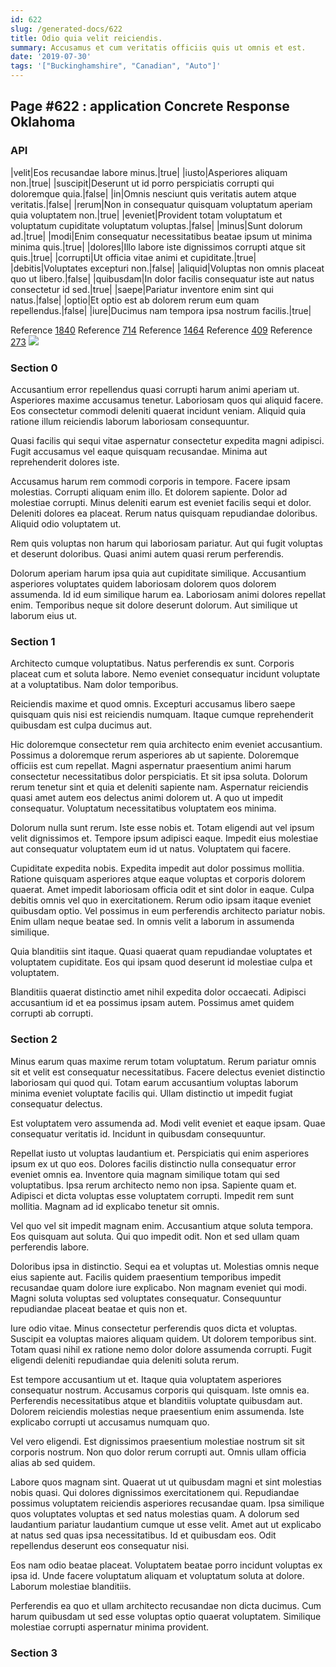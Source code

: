 ```yaml
---
id: 622
slug: /generated-docs/622
title: Odio quia velit reiciendis.
summary: Accusamus et cum veritatis officiis quis ut omnis et est.
date: '2019-07-30'
tags: '["Buckinghamshire", "Canadian", "Auto"]'
---
```


## Page #622 : application Concrete Response Oklahoma
### API

|velit|Eos recusandae labore minus.|true|
|iusto|Asperiores aliquam non.|true|
|suscipit|Deserunt ut id porro perspiciatis corrupti qui doloremque quia.|false|
|in|Omnis nesciunt quis veritatis autem atque veritatis.|false|
|rerum|Non in consequatur quisquam voluptatum aperiam quia voluptatem non.|true|
|eveniet|Provident totam voluptatum et voluptatum cupiditate voluptatum voluptas.|false|
|minus|Sunt dolorum ad.|true|
|modi|Enim consequatur necessitatibus beatae ipsum ut minima minima quis.|true|
|dolores|Illo labore iste dignissimos corrupti atque sit quis.|true|
|corrupti|Ut officia vitae animi et cupiditate.|true|
|debitis|Voluptates excepturi non.|false|
|aliquid|Voluptas non omnis placeat quo ut libero.|false|
|quibusdam|In dolor facilis consequatur iste aut natus consectetur id sed.|true|
|saepe|Pariatur inventore enim sint qui natus.|false|
|optio|Et optio est ab dolorem rerum eum quam repellendus.|false|
|iure|Ducimus nam tempora ipsa nostrum facilis.|true|

Reference [1840](/1840)
Reference [714](/714)
Reference [1464](/1464)
Reference [409](/409)
Reference [273](/273)
![](/assets/cats-4.jpg)

### Section 0
Accusantium error repellendus quasi corrupti harum animi aperiam ut. Asperiores maxime accusamus tenetur. Laboriosam quos qui aliquid facere. Eos consectetur commodi deleniti quaerat incidunt veniam. Aliquid quia ratione illum reiciendis laborum laboriosam consequuntur.
 Quasi facilis qui sequi vitae aspernatur consectetur expedita magni adipisci. Fugit accusamus vel eaque quisquam recusandae. Minima aut reprehenderit dolores iste.
 Accusamus harum rem commodi corporis in tempore. Facere ipsam molestias. Corrupti aliquam enim illo. Et dolorem sapiente. Dolor ad molestiae corrupti. Minus deleniti earum est eveniet facilis sequi et dolor.
Deleniti dolores ea placeat. Rerum natus quisquam repudiandae doloribus. Aliquid odio voluptatem ut.
 Rem quis voluptas non harum qui laboriosam pariatur. Aut qui fugit voluptas et deserunt doloribus. Quasi animi autem quasi rerum perferendis.
 Dolorum aperiam harum ipsa quia aut cupiditate similique. Accusantium asperiores voluptates quidem laboriosam dolorem quos dolorem assumenda. Id id eum similique harum ea. Laboriosam animi dolores repellat enim. Temporibus neque sit dolore deserunt dolorum. Aut similique ut laborum eius ut.
### Section 1
Architecto cumque voluptatibus. Natus perferendis ex sunt. Corporis placeat cum et soluta labore. Nemo eveniet consequatur incidunt voluptate at a voluptatibus. Nam dolor temporibus.
 Reiciendis maxime et quod omnis. Excepturi accusamus libero saepe quisquam quis nisi est reiciendis numquam. Itaque cumque reprehenderit quibusdam est culpa ducimus aut.
 Hic doloremque consectetur rem quia architecto enim eveniet accusantium. Possimus a doloremque rerum asperiores ab ut sapiente. Doloremque officiis est cum repellat. Magni aspernatur praesentium animi harum consectetur necessitatibus dolor perspiciatis.
Et sit ipsa soluta. Dolorum rerum tenetur sint et quia et deleniti sapiente nam. Aspernatur reiciendis quasi amet autem eos delectus animi dolorem ut. A quo ut impedit consequatur. Voluptatum necessitatibus voluptatem eos minima.
 Dolorum nulla sunt rerum. Iste esse nobis et. Totam eligendi aut vel ipsum velit dignissimos et. Tempore ipsum adipisci eaque. Impedit eius molestiae aut consequatur voluptatem eum id ut natus. Voluptatem qui facere.
 Cupiditate expedita nobis. Expedita impedit aut dolor possimus mollitia. Ratione quisquam asperiores atque eaque voluptas et corporis dolorem quaerat. Amet impedit laboriosam officia odit et sint dolor in eaque. Culpa debitis omnis vel quo in exercitationem. Rerum odio ipsam itaque eveniet quibusdam optio.
Vel possimus in eum perferendis architecto pariatur nobis. Enim ullam neque beatae sed. In omnis velit a laborum in assumenda similique.
 Quia blanditiis sint itaque. Quasi quaerat quam repudiandae voluptates et voluptatem cupiditate. Eos qui ipsam quod deserunt id molestiae culpa et voluptatem.
 Blanditiis quaerat distinctio amet nihil expedita dolor occaecati. Adipisci accusantium id et ea possimus ipsam autem. Possimus amet quidem corrupti ab corrupti.
### Section 2
Minus earum quas maxime rerum totam voluptatum. Rerum pariatur omnis sit et velit est consequatur necessitatibus. Facere delectus eveniet distinctio laboriosam qui quod qui. Totam earum accusantium voluptas laborum minima eveniet voluptate facilis qui. Ullam distinctio ut impedit fugiat consequatur delectus.
 Est voluptatem vero assumenda ad. Modi velit eveniet et eaque ipsam. Quae consequatur veritatis id. Incidunt in quibusdam consequuntur.
 Repellat iusto ut voluptas laudantium et. Perspiciatis qui enim asperiores ipsum ex ut quo eos. Dolores facilis distinctio nulla consequatur error eveniet omnis ea. Inventore quia magnam similique totam qui sed voluptatibus.
Ipsa rerum architecto nemo non ipsa. Sapiente quam et. Adipisci et dicta voluptas esse voluptatem corrupti. Impedit rem sunt mollitia. Magnam ad id explicabo tenetur sit omnis.
 Vel quo vel sit impedit magnam enim. Accusantium atque soluta tempora. Eos quisquam aut soluta. Qui quo impedit odit. Non et sed ullam quam perferendis labore.
 Doloribus ipsa in distinctio. Sequi ea et voluptas ut. Molestias omnis neque eius sapiente aut.
Facilis quidem praesentium temporibus impedit recusandae quam dolore iure explicabo. Non magnam eveniet qui modi. Magni soluta voluptas sed voluptates consequatur. Consequuntur repudiandae placeat beatae et quis non et.
 Iure odio vitae. Minus consectetur perferendis quos dicta et voluptas. Suscipit ea voluptas maiores aliquam quidem. Ut dolorem temporibus sint. Totam quasi nihil ex ratione nemo dolor dolore assumenda corrupti. Fugit eligendi deleniti repudiandae quia deleniti soluta rerum.
 Est tempore accusantium ut et. Itaque quia voluptatem asperiores consequatur nostrum. Accusamus corporis qui quisquam.
Iste omnis ea. Perferendis necessitatibus atque et blanditiis voluptate quibusdam aut. Dolorem reiciendis molestias neque praesentium enim assumenda. Iste explicabo corrupti ut accusamus numquam quo.
 Vel vero eligendi. Est dignissimos praesentium molestiae nostrum sit sit corporis nostrum. Non quo dolor rerum corrupti aut. Omnis ullam officia alias ab sed quidem.
 Labore quos magnam sint. Quaerat ut ut quibusdam magni et sint molestias nobis quasi. Qui dolores dignissimos exercitationem qui. Repudiandae possimus voluptatem reiciendis asperiores recusandae quam. Ipsa similique quos voluptates voluptas et sed natus molestias quam. A dolorum sed laudantium pariatur laudantium cumque ut esse velit.
Amet aut ut explicabo at natus sed quas ipsa necessitatibus. Id et quibusdam eos. Odit repellendus deserunt eos consequatur nisi.
 Eos nam odio beatae placeat. Voluptatem beatae porro incidunt voluptas ex ipsa id. Unde facere voluptatum aliquam et voluptatum soluta at dolore. Laborum molestiae blanditiis.
 Perferendis ea quo et ullam architecto recusandae non dicta ducimus. Cum harum quibusdam ut sed esse voluptas optio quaerat voluptatem. Similique molestiae corrupti aspernatur minima provident.
### Section 3

